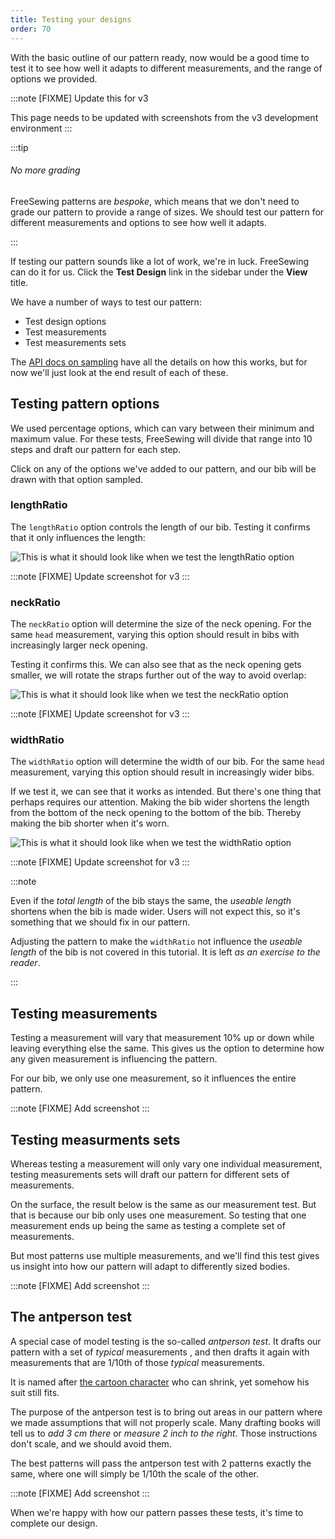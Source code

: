 ```yaml
---
title: Testing your designs
order: 70
---
```


With the basic outline of our pattern ready, now would be a good time
to test it to see how well it adapts to different measurements,
and the range of options we provided.

:::note [FIXME]
Update this for v3

This page needs to be updated with screenshots from the v3 development
environment
:::

:::tip

###### No more grading

FreeSewing patterns are _bespoke_, which means that we don't need to
grade our pattern to provide a range of sizes. We should test our pattern
for different measurements and options to see how well it adapts.

:::

If testing our pattern sounds like a lot of work, we're in luck. FreeSewing can do it
for us. Click the **Test Design** link in the sidebar under the **View** title.

We have a number of ways to test our pattern:

- Test design options
- Test measurements
- Test measurements sets

The [API docs on sampling](/reference/api/pattern/sample) have all the details
on how this works, but for now we'll just look at the end result of each of
these.

## Testing pattern options

We used percentage options, which can vary between their minimum and maximum
value. For these tests, FreeSewing will divide that range into 10 steps and
draft our pattern for each step.

Click on any of the options we've added to our pattern, and our bib will be
drawn with that option sampled.

### lengthRatio

The `lengthRatio` option controls the length of our bib. Testing it confirms
that it only influences the length:

![This is what it should look like when we test the `lengthRatio`
option](test-option-lengthratio.png)

:::note [FIXME]
Update screenshot for v3
:::

### neckRatio

The `neckRatio` option will determine the size of the neck opening. For the
same `head` measurement, varying this option should result in bibs with
increasingly larger neck opening.

Testing it confirms this. We can also see that as the neck opening gets
smaller, we will rotate the straps further out of the way to avoid overlap:

![This is what it should look like when we test the `neckRatio`
option](test-option-neckratio.png)

:::note [FIXME]
Update screenshot for v3
:::

### widthRatio

The `widthRatio` option will determine the width of our bib. For the same
`head` measurement, varying this option should result in increasingly wider
bibs.

If we test it, we can see that it works as intended. But there's one thing that
perhaps requires our attention. Making the bib wider shortens the length from
the bottom of the neck opening to the bottom of the bib. Thereby making the
bib shorter when it's worn.

![This is what it should look like when we test the `widthRatio`
option](test-option-widthratio.png)

:::note [FIXME]
Update screenshot for v3
:::

:::note

Even if the _total length_ of the bib stays the same, the _useable length_
shortens when the bib is made wider. Users will not expect this, so it's
something that we should fix in our pattern.

Adjusting the pattern to make the `widthRatio` not influence the _useable
length_ of the bib is not covered in this tutorial. It is left _as an exercise
to the reader_.

:::

## Testing measurements

Testing a measurement will vary that measurement 10% up or down while leaving
everything else the same. This gives us the option to determine how any given
measurement is influencing the pattern.

For our bib, we only use one measurement, so it influences the entire pattern.

:::note [FIXME]
Add screenshot
:::

## Testing measurments sets

Whereas testing a measurement will only vary one individual measurement,
testing measurements sets will draft our pattern for different sets of
measurements.

On the surface, the result below is the same as our measurement test. But that
is because our bib only uses one measurement. So testing that one measurement
ends up being the same as testing a complete set of measurements.

But most patterns use multiple measurements, and we'll find this test gives
us insight into how our pattern will adapt to differently sized bodies.

:::note [FIXME]
Add screenshot
:::

## The antperson test

A special case of model testing is the so-called _antperson test_. It drafts
our pattern with a set of _typical_ measurements , and then drafts it again
with measurements that are 1/10th of those _typical_ measurements.

It is named after [the cartoon
character](<https://en.wikipedia.org/wiki/Ant-Man_(film)>) who can shrink, yet
somehow his suit still fits.

The purpose of the antperson test is to bring out areas in our pattern where
we made assumptions that will not properly scale. Many drafting books will
tell us to _add 3 cm there_ or _measure 2 inch to the right_. Those
instructions don't scale, and we should avoid them.

The best patterns will pass the antperson test with 2 patterns exactly the
same, where one will simply be 1/10th the scale of the other.

:::note [FIXME]
Add screenshot
:::

When we're happy with how our pattern passes these tests, it's time to
complete our design.
